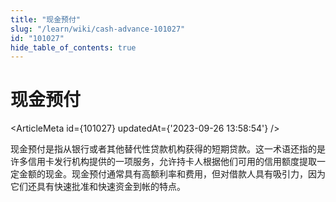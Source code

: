 ```yaml
---
title: "现金预付"
slug: "/learn/wiki/cash-advance-101027"
id: "101027"
hide_table_of_contents: true
---
```



# 现金预付

<ArticleMeta id={101027} updatedAt={'2023-09-26 13:58:54'} />
<div className='border-solid border-b border-t-0 my-4 border-[var(--ifm-color-gray-300)]' />

现金预付是指从银行或者其他替代性贷款机构获得的短期贷款。这一术语还指的是许多信用卡发行机构提供的一项服务，允许持卡人根据他们可用的信用额度提取一定金额的现金。现金预付通常具有高额利率和费用，但对借款人具有吸引力，因为它们还具有快速批准和快速资金到帐的特点。
